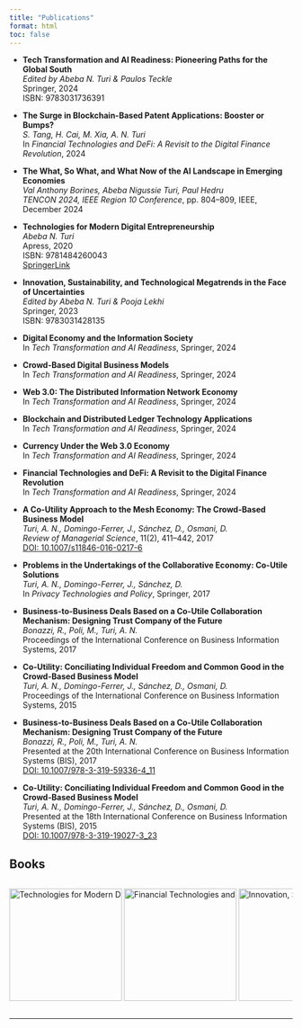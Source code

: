 ```yaml
---
title: "Publications"
format: html
toc: false
---
```




- **Tech Transformation and AI Readiness: Pioneering Paths for the Global South**  
   *Edited by Abeba N. Turi & Paulos Teckle*  
   Springer, 2024  
   ISBN: 9783031736391
- **The Surge in Blockchain-Based Patent Applications: Booster or Bumps?**  
   *S. Tang, H. Cai, M. Xia, A. N. Turi*  
   In *Financial Technologies and DeFi: A Revisit to the Digital Finance Revolution*, 2024
-  **The What, So What, and What Now of the AI Landscape in Emerging Economies**  
   *Val Anthony Borines, Abeba Nigussie Turi, Paul Hedru*  
   *TENCON 2024, IEEE Region 10 Conference*, pp. 804–809, IEEE, December 2024

- **Technologies for Modern Digital Entrepreneurship**  
   *Abeba N. Turi*  
   Apress, 2020  
   ISBN: 9781484260043  
   [SpringerLink](https://link.springer.com/book/10.1007/978-1-4842-6073-1)

- **Innovation, Sustainability, and Technological Megatrends in the Face of Uncertainties**  
   *Edited by Abeba N. Turi & Pooja Lekhi*  
   Springer, 2023  
   ISBN: 9783031428135

- **Digital Economy and the Information Society**  
   In *Tech Transformation and AI Readiness*, Springer, 2024

- **Crowd-Based Digital Business Models**  
   In *Tech Transformation and AI Readiness*, Springer, 2024

- **Web 3.0: The Distributed Information Network Economy**  
   In *Tech Transformation and AI Readiness*, Springer, 2024

- **Blockchain and Distributed Ledger Technology Applications**  
   In *Tech Transformation and AI Readiness*, Springer, 2024

- **Currency Under the Web 3.0 Economy**  
   In *Tech Transformation and AI Readiness*, Springer, 2024

- **Financial Technologies and DeFi: A Revisit to the Digital Finance Revolution**  
   In *Tech Transformation and AI Readiness*, Springer, 2024


- **A Co-Utility Approach to the Mesh Economy: The Crowd-Based Business Model**  
   *Turi, A. N., Domingo-Ferrer, J., Sánchez, D., Osmani, D.*  
   *Review of Managerial Science*, 11(2), 411–442, 2017  
   [DOI: 10.1007/s11846-016-0217-6](https://link.springer.com/article/10.1007/s11846-016-0217-6)

- **Problems in the Undertakings of the Collaborative Economy: Co-Utile Solutions**  
   *Turi, A. N., Domingo-Ferrer, J., Sánchez, D.*  
   In *Privacy Technologies and Policy*, Springer, 2017

- **Business-to-Business Deals Based on a Co-Utile Collaboration Mechanism: Designing Trust Company of the Future**  
   *Bonazzi, R., Poli, M., Turi, A. N.*  
   Proceedings of the International Conference on Business Information Systems, 2017

- **Co-Utility: Conciliating Individual Freedom and Common Good in the Crowd-Based Business Model**  
   *Turi, A. N., Domingo-Ferrer, J., Sánchez, D., Osmani, D.*  
   Proceedings of the International Conference on Business Information Systems, 2015
- **Business-to-Business Deals Based on a Co-Utile Collaboration Mechanism: Designing Trust Company of the Future**  
   *Bonazzi, R., Poli, M., Turi, A. N.*  
   Presented at the 20th International Conference on Business Information Systems (BIS), 2017  
   [DOI: 10.1007/978-3-319-59336-4_11](https://link.springer.com/chapter/10.1007/978-3-319-59336-4_11)

- **Co-Utility: Conciliating Individual Freedom and Common Good in the Crowd-Based Business Model**  
   *Turi, A. N., Domingo-Ferrer, J., Sánchez, D., Osmani, D.*  
   Presented at the 18th International Conference on Business Information Systems (BIS), 2015  
   [DOI: 10.1007/978-3-319-19027-3_23](https://link.springer.com/chapter/10.1007/978-3-319-19027-3_23)


## Books

<div class="publications-gallery" style="display: flex; align-items: center; gap: 2rem; overflow-x: auto; white-space: nowrap;">
  <img src="images/978-1-4842-6005-0.webp" alt="Technologies for Modern Digital Entrepreneurship" style="height: 200px; display: inline-block;">
  <img src="images/978-3-031-17998-3.webp" alt="Financial Technologies and DeFi" style="height: 200px; display: inline-block;">
  <img src="images/978-3-031-46189-7.webp" alt="Innovation, Sustainability, and Technological Megatrends" style="height: 200px; display: inline-block;">
  <img src="images/978-3-031-73639-1.webp" alt="Tech Transformation and AI Readiness" style="height: 200px; display: inline-block;">
  <img src="images/tech_transfomation_ai.jpg" alt="Tech Transformation and AI Readiness" style="height: 200px; display: inline-block;">
</div>

---




